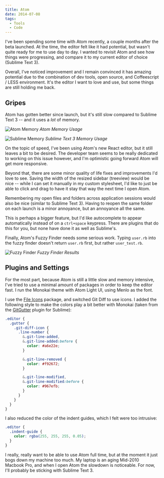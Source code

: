```yaml
---
title: Atom
date: 2014-07-08
tags:
  - Tools
  - Code
---
```


I've been spending some time with Atom recently, a couple months after the beta launched. At the time, the editor felt like it had potential, but wasn't quite ready for me to use day to day. I wanted to revisit Atom and see how things were progressing, and compare it to my current editor of choice (Sublime Text 3).

Overall, I've noticed improvement and I remain convinced it has amazing potential due to the combination of dev tools, open source, and Coffeescript / LESS environment. It's the editor I want to love and use, but some things are still holding me back.

## Gripes

Atom has gotten better since launch, but it's still slow compared to Sublime Text 3 -- and it uses a _lot_ of memory.

![Atom Memory](/images/posts/atom_memory.png)
_Atom Memory Usage_

![Sublime Memory](/images/posts/sublime_memory.png)
_Sublime Text 3 Memory Usage_

On the topic of speed, I've been using Atom's new React editor, but it still leaves a bit to be desired. The developer team seems to be really dedicated to working on this issue however, and I'm optimistic going forward Atom will get more responsive.

Beyond that, there are some minor quality of life fixes and improvements I'd love to see. Saving the width of the resized sidebar (treeview) would be nice -- while I can set it manually in my custom stylesheet, I'd like to just be able to click and drag to have it stay that way the next time I open Atom.

Remembering my open files and folders across application sessions would also be nice (similar to Sublime Text 3). Having to reopen the same folder on each launch is a minor annoyance, but an annoyance all the same.

This is perhaps a bigger feature, but I'd like autocomplete to appear automatically instead of on a `ctrl+space` keypress. There are plugins that do this for you, but none have done it as well as Sublime's.

Finally, Atom's Fuzzy Finder needs some serious work. Typing `user.rb` into the fuzzy finder doesn't return `user.rb` first, but rather `user_test.rb`.

![Fuzzy Finder](/images/posts/fuzzy_finder.png)
_Fuzzy Finder Results_

## Plugins and Settings

For the most part, because Atom is still a little slow and memory intensive, I've tried to use a minimal amount of packages in order to keep the editor fast. I run the Monokai theme with Atom Light UI, using Menlo as the font.

I use the [File Icons](https://atom.io/packages/file-icons) package, and switched Git Diff to use icons. I added the following style to make the colors play a bit better with Monokai (taken from the [GitGutter](https://github.com/jisaacks/GitGutter) plugin for Sublime):

```scss
.editor {
  .gutter {
    .git-diff-icon {
      .line-number {
        &.git-line-added,
        &.git-line-added:before {
          color: #a6e22e;
        }

        &.git-line-removed {
          color: #f92672;
        }

        &.git-line-modified,
        &.git-line-modified:before {
          color: #967efb;
        }
      }
    }
  }
}
```

I also reduced the color of the indent guides, which I felt were too intrusive:

```scss
.editor {
  .indent-guide {
    color: rgba(255, 255, 255, 0.05);
  }
}
```

I really, really want to be able to use Atom full time, but at the moment it just bogs down my machine too much. My laptop is an aging Mid-2010 Macbook Pro, and when I open Atom the slowdown is noticeable. For now, I'll probably be sticking with Sublime Text 3.
